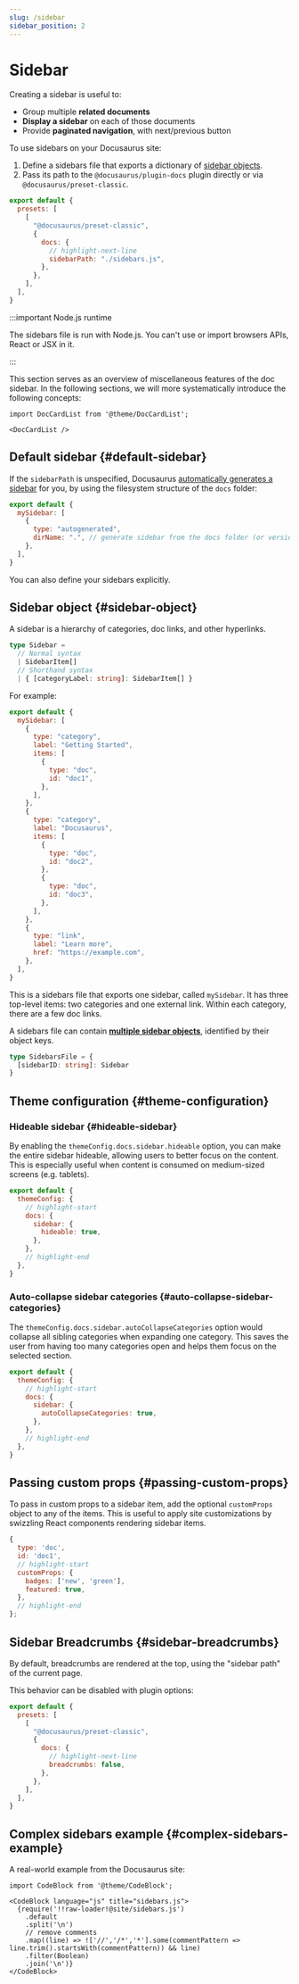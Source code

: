 ```yaml
---
slug: /sidebar
sidebar_position: 2
---
```


# Sidebar

Creating a sidebar is useful to:

- Group multiple **related documents**
- **Display a sidebar** on each of those documents
- Provide **paginated navigation**, with next/previous button

To use sidebars on your Docusaurus site:

1. Define a sidebars file that exports a dictionary of [sidebar objects](#sidebar-object).
2. Pass its path to the `@docusaurus/plugin-docs` plugin directly or via `@docusaurus/preset-classic`.

```js title="docusaurus.config.js"
export default {
  presets: [
    [
      "@docusaurus/preset-classic",
      {
        docs: {
          // highlight-next-line
          sidebarPath: "./sidebars.js",
        },
      },
    ],
  ],
}
```

:::important Node.js runtime

The sidebars file is run with Node.js. You can't use or import browsers APIs, React or JSX in it.

:::

This section serves as an overview of miscellaneous features of the doc sidebar. In the following sections, we will more systematically introduce the following concepts:

```mdx-code-block
import DocCardList from '@theme/DocCardList';

<DocCardList />
```

## Default sidebar {#default-sidebar}

If the `sidebarPath` is unspecified, Docusaurus [automatically generates a sidebar](autogenerated.mdx) for you, by using the filesystem structure of the `docs` folder:

```js title="sidebars.js"
export default {
  mySidebar: [
    {
      type: "autogenerated",
      dirName: ".", // generate sidebar from the docs folder (or versioned_docs/<version>)
    },
  ],
}
```

You can also define your sidebars explicitly.

## Sidebar object {#sidebar-object}

A sidebar is a hierarchy of categories, doc links, and other hyperlinks.

```ts
type Sidebar =
  // Normal syntax
  | SidebarItem[]
  // Shorthand syntax
  | { [categoryLabel: string]: SidebarItem[] }
```

For example:

```js title="sidebars.js"
export default {
  mySidebar: [
    {
      type: "category",
      label: "Getting Started",
      items: [
        {
          type: "doc",
          id: "doc1",
        },
      ],
    },
    {
      type: "category",
      label: "Docusaurus",
      items: [
        {
          type: "doc",
          id: "doc2",
        },
        {
          type: "doc",
          id: "doc3",
        },
      ],
    },
    {
      type: "link",
      label: "Learn more",
      href: "https://example.com",
    },
  ],
}
```

This is a sidebars file that exports one sidebar, called `mySidebar`. It has three top-level items: two categories and one external link. Within each category, there are a few doc links.

A sidebars file can contain [**multiple sidebar objects**](multiple-sidebars.mdx), identified by their object keys.

```ts
type SidebarsFile = {
  [sidebarID: string]: Sidebar
}
```

## Theme configuration {#theme-configuration}

### Hideable sidebar {#hideable-sidebar}

By enabling the `themeConfig.docs.sidebar.hideable` option, you can make the entire sidebar hideable, allowing users to better focus on the content. This is especially useful when content is consumed on medium-sized screens (e.g. tablets).

```js title="docusaurus.config.js"
export default {
  themeConfig: {
    // highlight-start
    docs: {
      sidebar: {
        hideable: true,
      },
    },
    // highlight-end
  },
}
```

### Auto-collapse sidebar categories {#auto-collapse-sidebar-categories}

The `themeConfig.docs.sidebar.autoCollapseCategories` option would collapse all sibling categories when expanding one category. This saves the user from having too many categories open and helps them focus on the selected section.

```js title="docusaurus.config.js"
export default {
  themeConfig: {
    // highlight-start
    docs: {
      sidebar: {
        autoCollapseCategories: true,
      },
    },
    // highlight-end
  },
}
```

## Passing custom props {#passing-custom-props}

To pass in custom props to a sidebar item, add the optional `customProps` object to any of the items. This is useful to apply site customizations by swizzling React components rendering sidebar items.

```js
{
  type: 'doc',
  id: 'doc1',
  // highlight-start
  customProps: {
    badges: ['new', 'green'],
    featured: true,
  },
  // highlight-end
};
```

## Sidebar Breadcrumbs {#sidebar-breadcrumbs}

By default, breadcrumbs are rendered at the top, using the "sidebar path" of the current page.

This behavior can be disabled with plugin options:

```js title="docusaurus.config.js"
export default {
  presets: [
    [
      "@docusaurus/preset-classic",
      {
        docs: {
          // highlight-next-line
          breadcrumbs: false,
        },
      },
    ],
  ],
}
```

## Complex sidebars example {#complex-sidebars-example}

A real-world example from the Docusaurus site:

```mdx-code-block
import CodeBlock from '@theme/CodeBlock';

<CodeBlock language="js" title="sidebars.js">
  {require('!!raw-loader!@site/sidebars.js')
    .default
    .split('\n')
    // remove comments
    .map((line) => !['//','/*','*'].some(commentPattern => line.trim().startsWith(commentPattern)) && line)
    .filter(Boolean)
    .join('\n')}
</CodeBlock>
```
